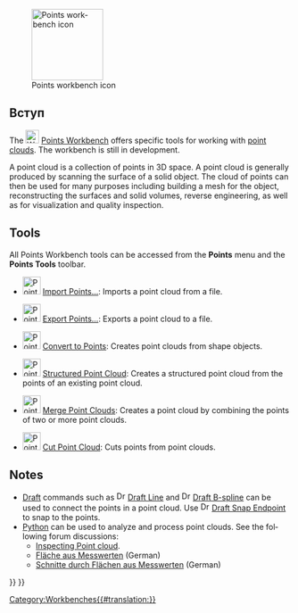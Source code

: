 <languages/>

<div lang="en" dir="ltr" class="mw-content-ltr">
{{Docnav
|[[PartDesign_Workbench|PartDesign Workbench]]
|[[Reverse_Engineering_Workbench|Reverse Engineering Workbench]]
|IconL=Workbench_PartDesign.svg
|IconR=Workbench_Reverse_Engineering.svg
}}
</div>

<div lang="en" dir="ltr" class="mw-content-ltr">
[[Image:Workbench_Points.svg|thumb|128px|Points workbench icon]]
</div>

{{TOCright}}

<span id="Introduction"></span>
==Вступ==

<div lang="en" dir="ltr" class="mw-content-ltr">
The [[Image:Workbench_Points.svg|24px]] [[Points_Workbench|Points Workbench]] offers specific tools for working with [https://en.wikipedia.org/wiki/Point_cloud point clouds]. The workbench is still in development.
</div>

<div lang="en" dir="ltr" class="mw-content-ltr">
A point cloud is a collection of points in 3D space. A point cloud is generally produced by scanning the surface of a solid object. The cloud of points can then be used for many purposes including building a mesh for the object, reconstructing the surfaces and solid volumes, reverse engineering, as well as for visualization and quality inspection.
</div>

<div lang="en" dir="ltr" class="mw-content-ltr">
==Tools==
</div>

<div lang="en" dir="ltr" class="mw-content-ltr">
All Points Workbench tools can be accessed from the '''Points''' menu and the '''Points Tools''' toolbar.
</div>

<div lang="en" dir="ltr" class="mw-content-ltr">
* [[Image:Points_Import.svg|32px]] [[Points_Import|Import Points…]]: Imports a point cloud from a file.
</div>

<div lang="en" dir="ltr" class="mw-content-ltr">
* [[Image:Points_Export.svg|32px]] [[Points_Export|Export Points…]]: Exports a point cloud to a file.
</div>

<div lang="en" dir="ltr" class="mw-content-ltr">
* [[Image:Points_Convert.svg|32px]] [[Points_Convert|Convert to Points]]: Creates point clouds from shape objects.
</div>

<div lang="en" dir="ltr" class="mw-content-ltr">
* [[Image:Points_Structure.svg|32px]] [[Points_Structure|Structured Point Cloud]]: Creates a structured point cloud from the points of an existing point cloud.
</div>

<div lang="en" dir="ltr" class="mw-content-ltr">
* [[Image:Points_Merge.svg|32px]] [[Points_Merge|Merge Point Clouds]]: Creates a point cloud by combining the points of two or more point clouds.
</div>

<div lang="en" dir="ltr" class="mw-content-ltr">
* [[Image:Points_PolyCut.svg|32px]] [[Points_PolyCut|Cut Point Cloud]]: Cuts points from point clouds.
</div>

<div lang="en" dir="ltr" class="mw-content-ltr">
==Notes==
</div>

<div lang="en" dir="ltr" class="mw-content-ltr">
* [[Draft_Workbench|Draft]] commands such as [[Image:Draft_Line.svg|16px]] [[Draft_Line|Draft Line]] and [[Image:Draft_BSpline.svg|16px]] [[Draft_BSpline|Draft B-spline]] can be used to connect the points in a point cloud. Use [[Image:Draft_Snap_Endpoint.svg|16px]] [[Draft_Snap_Endpoint|Draft Snap Endpoint]] to snap to the points.
* [[Python|Python]] can be used to analyze and process point clouds. See the following forum discussions:
** [https://forum.freecad.org/viewtopic.php?f=3&t=16098 Inspecting Point cloud].
** [https://forum.freecad.org/viewtopic.php?f=13&t=15988 Fläche aus Messwerten] (German)
** [https://forum.freecad.org/viewtopic.php?f=13&t=16103 Schnitte durch Flächen aus Messwerten] (German)
</div>


<div lang="en" dir="ltr" class="mw-content-ltr">
{{Docnav
|[[PartDesign_Workbench|PartDesign Workbench]]
|[[Reverse_Engineering_Workbench|Reverse Engineering Workbench]]
|IconL=Workbench_PartDesign.svg
|IconR=Workbench_Reverse_Engineering.svg
}}
</div>

{{Points Tools navi{{#translation:}}}}
{{Userdocnavi{{#translation:}}}}
[[Category:Workbenches{{#translation:}}]]